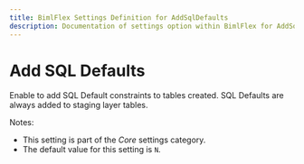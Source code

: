 ```yaml
---
title: BimlFlex Settings Definition for AddSqlDefaults
description: Documentation of settings option within BimlFlex for AddSqlDefaults
---
```

<head>
  <meta name="varigenceProduct" content="BimlFlex"></meta>
  <meta name="varigenceArticleType" content="Reference"></meta>
</head>

# Add SQL Defaults

Enable to add SQL Default constraints to tables created. SQL Defaults are always added to staging layer tables.

Notes:

* This setting is part of the *Core* settings category.
* The default value for this setting is `N`.
